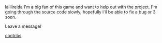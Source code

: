 lalilirelda
I'm a big fan of this game and want to help out with the project.  I'm going through the source code slowly, hopefully I'll be able to fix a bug or 3 soon.

Leave a message!

[[Special:Contributions/Zojj|contribs]]